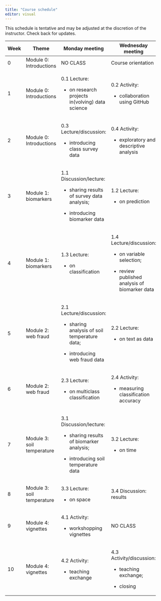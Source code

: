 ```yaml
---
title: "Course schedule"
editor: visual
---
```


This schedule is tentative and may be adjusted at the discretion of the instructor. Check back for updates.

+------------+----------------------------+---------------------------------------------------+-------------------------------------------------+----------------------------------+
| Week       | Theme                      | Monday meeting                                    | Wednesday meeting                               | Section meeting                  |
+============+============================+===================================================+=================================================+==================================+
| 0          | Module 0: Introductions    | NO CLASS                                          | Course orientation                              | NO LAB                           |
+------------+----------------------------+---------------------------------------------------+-------------------------------------------------+----------------------------------+
| 1          | Module 0: Introductions    | 0.1 Lecture:                                      | 0.2 Activity:                                   | Software and technology overview |
|            |                            |                                                   |                                                 |                                  |
|            |                            | -   on research projects in(volving) data science | -   collaboration using GitHub                  |                                  |
+------------+----------------------------+---------------------------------------------------+-------------------------------------------------+----------------------------------+
| 2          | Module 0: Introductions    | 0.3 Lecture/discussion:                           | 0.4 Activity:                                   | tidyverse                        |
|            |                            |                                                   |                                                 |                                  |
|            |                            | -   introducing class survey data                 | -   exploratory and descriptive analysis        |                                  |
+------------+----------------------------+---------------------------------------------------+-------------------------------------------------+----------------------------------+
| 3          | Module 1: biomarkers       | 1.1 Discussion/lecture:                           | 1.2 Lecture:                                    | tidymodels                       |
|            |                            |                                                   |                                                 |                                  |
|            |                            | -   sharing results of survey data analysis;      | -   on prediction                               |                                  |
|            |                            |                                                   |                                                 |                                  |
|            |                            | -   introducing biomarker data                    |                                                 |                                  |
+------------+----------------------------+---------------------------------------------------+-------------------------------------------------+----------------------------------+
| 4          | Module 1: biomarkers       | 1.3 Lecture:                                      | 1.4 Lecture/discussion:                         | classification                   |
|            |                            |                                                   |                                                 |                                  |
|            |                            | -   on classification                             | -   on variable selection;                      |                                  |
|            |                            |                                                   |                                                 |                                  |
|            |                            |                                                   | -   review published analysis of biomarker data |                                  |
+------------+----------------------------+---------------------------------------------------+-------------------------------------------------+----------------------------------+
| 5          | Module 2: web fraud        | 2.1 Lecture/discussion:                           | 2.2 Lecture:                                    | text processing                  |
|            |                            |                                                   |                                                 |                                  |
|            |                            | -   sharing analysis of soil temperature data;    | -   on text as data                             |                                  |
|            |                            |                                                   |                                                 |                                  |
|            |                            | -   introducing web fraud data                    |                                                 |                                  |
+------------+----------------------------+---------------------------------------------------+-------------------------------------------------+----------------------------------+
| 6          | Module 2: web fraud        | 2.3 Lecture:                                      | 2.4 Activity:                                   | keras                            |
|            |                            |                                                   |                                                 |                                  |
|            |                            | -   on multiclass classification                  | -   measuring classification accuracy           |                                  |
+------------+----------------------------+---------------------------------------------------+-------------------------------------------------+----------------------------------+
| 7          | Module 3: soil temperature | 3.1 Discussion/lecture:                           | 3.2 Lecture:                                    | time series analysis             |
|            |                            |                                                   |                                                 |                                  |
|            |                            | -   sharing results of biomarker analysis;        | -   on time                                     |                                  |
|            |                            |                                                   |                                                 |                                  |
|            |                            | -   introducing soil temperature data             |                                                 |                                  |
+------------+----------------------------+---------------------------------------------------+-------------------------------------------------+----------------------------------+
| 8          | Module 3: soil temperature | 3.3 Lecture:                                      | 3.4 Discussion: results                         | spatial analysis                 |
|            |                            |                                                   |                                                 |                                  |
|            |                            | -   on space                                      |                                                 |                                  |
+------------+----------------------------+---------------------------------------------------+-------------------------------------------------+----------------------------------+
| 9          | Module 4: vignettes        | 4.1 Activity:                                     | NO CLASS                                        | NO LAB                           |
|            |                            |                                                   |                                                 |                                  |
|            |                            | -   workshopping vignettes                        |                                                 |                                  |
+------------+----------------------------+---------------------------------------------------+-------------------------------------------------+----------------------------------+
| 10         | Module 4: vignettes        | 4.2 Activity:                                     | 4.3 Activity/discussion:                        | NO LAB                           |
|            |                            |                                                   |                                                 |                                  |
|            |                            | -   teaching exchange                             | -   teaching exchange;                          |                                  |
|            |                            |                                                   |                                                 |                                  |
|            |                            |                                                   | -   closing                                     |                                  |
+------------+----------------------------+---------------------------------------------------+-------------------------------------------------+----------------------------------+

### 
